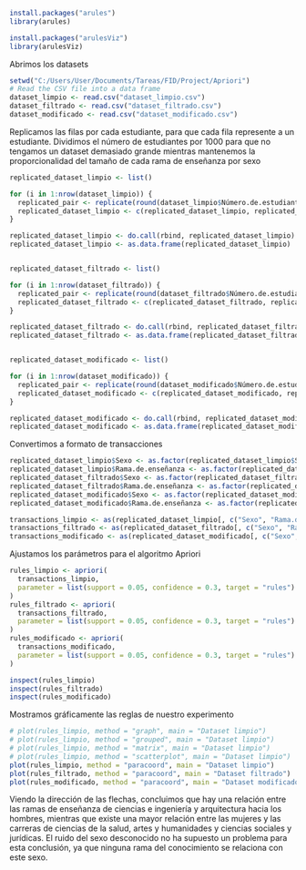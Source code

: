 ```r
install.packages("arules")
library(arules)

install.packages("arulesViz")
library(arulesViz)
```

Abrimos los datasets
```r
setwd("C:/Users/User/Documents/Tareas/FID/Project/Apriori")
# Read the CSV file into a data frame
dataset_limpio <- read.csv("dataset_limpio.csv")
dataset_filtrado <- read.csv("dataset_filtrado.csv")
dataset_modificado <- read.csv("dataset_modificado.csv")
```

Replicamos las filas por cada estudiante, para que cada fila represente a un estudiante. Dividimos el número de estudiantes por 1000 para que no tengamos un dataset demasiado grande mientras mantenemos la proporcionalidad del tamaño de cada rama de enseñanza por sexo
```r
replicated_dataset_limpio <- list()

for (i in 1:nrow(dataset_limpio)) {
  replicated_pair <- replicate(round(dataset_limpio$Número.de.estudiantes[i]/1000), dataset_limpio[i, 1:2], simplify = FALSE)
  replicated_dataset_limpio <- c(replicated_dataset_limpio, replicated_pair)
}

replicated_dataset_limpio <- do.call(rbind, replicated_dataset_limpio)
replicated_dataset_limpio <- as.data.frame(replicated_dataset_limpio)


replicated_dataset_filtrado <- list()

for (i in 1:nrow(dataset_filtrado)) {
  replicated_pair <- replicate(round(dataset_filtrado$Número.de.estudiantes[i]/1000), dataset_filtrado[i, 1:2], simplify = FALSE)
  replicated_dataset_filtrado <- c(replicated_dataset_filtrado, replicated_pair)
}

replicated_dataset_filtrado <- do.call(rbind, replicated_dataset_filtrado)
replicated_dataset_filtrado <- as.data.frame(replicated_dataset_filtrado)


replicated_dataset_modificado <- list()

for (i in 1:nrow(dataset_modificado)) {
  replicated_pair <- replicate(round(dataset_modificado$Número.de.estudiantes[i]/1000), dataset_modificado[i, 1:2], simplify = FALSE)
  replicated_dataset_modificado <- c(replicated_dataset_modificado, replicated_pair)
}

replicated_dataset_modificado <- do.call(rbind, replicated_dataset_modificado)
replicated_dataset_modificado <- as.data.frame(replicated_dataset_modificado)

```

Convertimos a formato de transacciones
```r
replicated_dataset_limpio$Sexo <- as.factor(replicated_dataset_limpio$Sexo)
replicated_dataset_limpio$Rama.de.enseñanza <- as.factor(replicated_dataset_limpio$Rama.de.enseñanza)
replicated_dataset_filtrado$Sexo <- as.factor(replicated_dataset_filtrado$Sexo)
replicated_dataset_filtrado$Rama.de.enseñanza <- as.factor(replicated_dataset_filtrado$Rama.de.enseñanza)
replicated_dataset_modificado$Sexo <- as.factor(replicated_dataset_modificado$Sexo)
replicated_dataset_modificado$Rama.de.enseñanza <- as.factor(replicated_dataset_modificado$Rama.de.enseñanza)

transactions_limpio <- as(replicated_dataset_limpio[, c("Sexo", "Rama.de.enseñanza")], "transactions")
transactions_filtrado <- as(replicated_dataset_filtrado[, c("Sexo", "Rama.de.enseñanza")], "transactions")
transactions_modificado <- as(replicated_dataset_modificado[, c("Sexo", "Rama.de.enseñanza")], "transactions")
```

Ajustamos los parámetros para el algoritmo Apriori
```r
rules_limpio <- apriori(
  transactions_limpio,
  parameter = list(support = 0.05, confidence = 0.3, target = "rules")
)
rules_filtrado <- apriori(
  transactions_filtrado,
  parameter = list(support = 0.05, confidence = 0.3, target = "rules")
)
rules_modificado <- apriori(
  transactions_modificado,
  parameter = list(support = 0.05, confidence = 0.3, target = "rules")
)

inspect(rules_limpio)
inspect(rules_filtrado)
inspect(rules_modificado)
```

Mostramos gráficamente las reglas de nuestro experimento
```r
# plot(rules_limpio, method = "graph", main = "Dataset limpio")
# plot(rules_limpio, method = "grouped", main = "Dataset limpio")
# plot(rules_limpio, method = "matrix", main = "Dataset limpio")
# plot(rules_limpio, method = "scatterplot", main = "Dataset limpio")
plot(rules_limpio, method = "paracoord", main = "Dataset limpio")
plot(rules_filtrado, method = "paracoord", main = "Dataset filtrado")
plot(rules_modificado, method = "paracoord", main = "Dataset modificado")
```

Viendo la dirección de las flechas, concluimos que hay una relación entre las ramas de enseñanza de ciencias e ingeniería y arquitectura hacia los hombres, mientras que existe una mayor relación entre las mujeres y las carreras de ciencias de la salud, artes y humanidades y ciencias sociales y jurídicas. El ruido del sexo desconocido no ha supuesto un problema para esta conclusión, ya que ninguna rama del conocimiento se relaciona con este sexo.